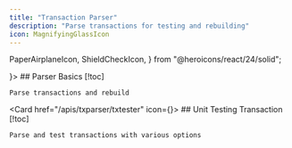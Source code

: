 ```yaml
---
title: "Transaction Parser"
description: "Parse transactions for testing and rebuilding"
icon: MagnifyingGlassIcon
---
```

  PaperAirplaneIcon,
  ShieldCheckIcon,
} from "@heroicons/react/24/solid";

<Cards>
  <Card href="/apis/txparser/basics" icon={<PaperAirplaneIcon />}>
    ## Parser Basics [!toc]

    Parse transactions and rebuild
  </Card>

  <Card href="/apis/txparser/txtester" icon={<ShieldCheckIcon />}>
    ## Unit Testing Transaction [!toc]

    Parse and test transactions with various options
  </Card>
</Cards>